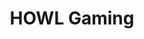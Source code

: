 ---
title: 'HOWL Gaming'
description: 'Esports Organisation Platform'
published: '2019-05-15'
team: 1
builtW:
  - react
  - i18next
github: 'https://github.com/andreihar/howl'
website: 'https://howl.andreihar.com/'
---